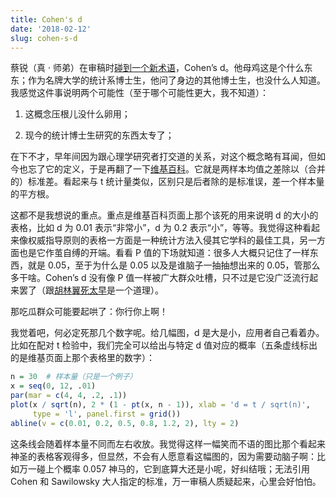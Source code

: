 ```yaml
---
title: Cohen's d
date: '2018-02-12'
slug: cohen-s-d
---
```


蔡锐（真 · 师弟）在审稿时[碰到一个新术语](https://github.com/cosname/cosx.org/pull/702#discussion_r166810024)，Cohen's d。他母鸡这是个什么东东；作为名牌大学的统计系博士生，他问了身边的其他博士生，也没什么人知道。我感觉这件事说明两个可能性（至于哪个可能性更大，我不知道）：

1. 这概念压根儿没什么卵用；

1. 现今的统计博士生研究的东西太专了；

在下不才，早年间因为跟心理学研究者打交道的关系，对这个概念略有耳闻，但如今也忘了它的定义，于是再翻了一下[维基百科](https://en.wikipedia.org/wiki/Effect_size#Cohen's_d)。它就是两样本均值之差除以（合并的）标准差。看起来与 t 统计量类似，区别只是后者除的是标准误，差一个样本量的平方根。

这都不是我想说的重点。重点是维基百科页面上那个该死的用来说明 d 的大小的表格，比如 d 为 0.01 表示“非常小”，d 为 0.2 表示“小”，等等。我觉得这种看起来像权威指导原则的表格一方面是一种统计方法入侵其它学科的最佳工具，另一方面也是它作茧自缚的开端。看看 P 值的下场就知道：很多人大概只记住了一样东西，就是 0.05，至于为什么是 0.05 以及是谁脑子一抽抽想出来的 0.05，管那么多干啥。Cohen's d 没有像 P 值一样被广大群众吐槽，只不过是它没广泛流行起来罢了（跟[胡林翼死太早](/cn/2018/01/eight-legged-essay/)是一个道理）。

那吃瓜群众可能要起哄了：你行你上啊！

我觉着吧，何必定死那几个数字呢。给几幅图，d 是大是小，应用者自己看着办。比如在配对 t 检验中，我们完全可以给出与特定 d 值对应的概率（五条虚线标出的是维基页面上那个表格里的数字）：

```r
n = 30  # 样本量（只是一个例子）
x = seq(0, 12, .01)
par(mar = c(4, 4, .2, .1))
plot(x / sqrt(n), 2 * (1 - pt(x, n - 1)), xlab = 'd = t / sqrt(n)',
     type = 'l', panel.first = grid())
abline(v = c(0.01, 0.2, 0.5, 0.8, 1.2, 2), lty = 2)
```

这条线会随着样本量不同而左右收放。我觉得这样一幅笑而不语的图比那个看起来神圣的表格客观得多，但显然，不会有人愿意看这幅图的，因为需要动脑子啊：比如万一碰上个概率 0.057 神马的，它到底算大还是小呢，好纠结哦；无法引用 Cohen 和 Sawilowsky 大人指定的标准，万一审稿人质疑起来，心里会好怕怕。
